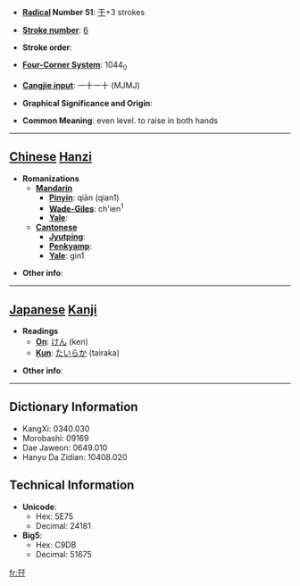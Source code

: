 * '''[[Wiktionary:Chinese radical index| Radical]] Number 51''': [[Wiktionary:Chinese radical index 干|干]]+3 strokes

* '''[[Wiktionary:Chinese total strokes index|Stroke number]]''': [[Wiktionary:Chinese total strokes index 6|6]]

* '''Stroke order''': 

* '''[[Wiktionary:Chinese four corner index|Four-Corner System]]''': 1044<sub>0</sub>

* '''[[Wiktionary:Chinese Cangjie index|Cangjie input]]''': 一十一十 (MJMJ)

* '''Graphical Significance and Origin''': 

* '''Common Meaning''': even level. to raise in both hands

----

== [[Chinese]] [[Hanzi]] ==

* '''Romanizations'''
** '''[[Mandarin]]'''
*** '''[[Pinyin]]''': qiān (qian1)
*** '''[[Wade-Giles]]''': ch'ien<sup>1</sup>
*** '''[[Yale]]''': 
** '''[[Cantonese]]'''
*** '''[[Jyutping]]''':
*** '''[[Penkyamp]]''': 
*** '''[[Yale]]''': gin1

* '''Other info''': 

----

== [[Japanese]] [[Kanji]] ==

* '''Readings'''
** '''[[On]]''': [[けん]] (ken)
** '''[[Kun]]''': [[たいらか]] (tairaka)

* '''Other info''':  

----

== Dictionary Information ==

* KangXi: 0340.030
* Morobashi: 09169
* Dae Jaweon: 0649.010
* Hanyu Da Zidian: 10408.020

== Technical Information ==

* '''Unicode''':
** Hex: 5E75
** Decimal: 24181
* '''Big5''':
** Hex: C9DB
** Decimal: 51675

[[fr:幵]]